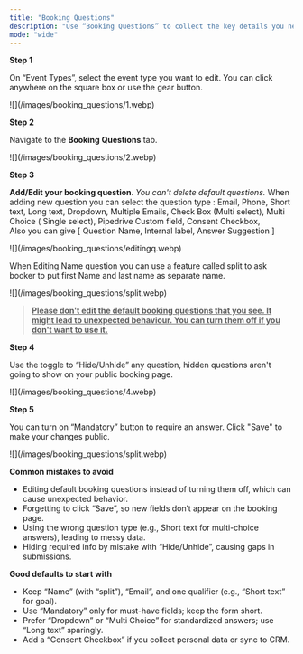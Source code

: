 ```yaml
---
title: "Booking Questions"
description: "Use “Booking Questions” to collect the key details you need before a meeting. You’ll find this under the “Event Types” you want to configure."
mode: "wide"
---
```


**Step 1**

On “Event Types”, select the event type you want to edit. You can click anywhere on the square box or use the gear button.

<Frame>
  ![](/images/booking_questions/1.webp)
</Frame>

**Step 2**

Navigate to the **Booking Questions** tab.

<Frame>
  ![](/images/booking_questions/2.webp)
</Frame>

**Step 3**

**Add/Edit your booking question**. _You can't delete default questions._ When adding new question you can select the question type : Email, Phone, Short text, Long text, Dropdown, Multiple Emails, Check Box (Multi select), Multi Choice ( Single select), Pipedrive Custom field, Consent Checkbox,\
Also you can give [ Question Name, Internal label, Answer Suggestion ]

<Frame>
  ![](/images/booking_questions/editingq.webp)
</Frame>

When Editing Name question you can use a feature called split to ask booker to put first Name and last name as separate name.

<Frame>
  ![](/images/booking_questions/split.webp)
</Frame>

> **<u>Please don't edit the default booking questions that you see. It might lead to unexpected behaviour. You can turn them off if you don't want to use it.</u>**

**Step 4**

Use the toggle to “Hide/Unhide” any question, hidden questions aren't going to show on your public booking page.

<Frame>
  ![](/images/booking_questions/4.webp)
</Frame>

**Step 5**

You can turn on “Mandatory” button to require an answer. Click "Save" to make your changes public.

<Frame>
  ![](/images/booking_questions/split.webp)
</Frame>

**Common mistakes to avoid**

- Editing default booking questions instead of turning them off, which can cause unexpected behavior.
- Forgetting to click “Save”, so new fields don’t appear on the booking page.
- Using the wrong question type (e.g., Short text for multi-choice answers), leading to messy data.
- Hiding required info by mistake with “Hide/Unhide”, causing gaps in submissions.

**Good defaults to start with**

- Keep “Name” (with “split”), “Email”, and one qualifier (e.g., “Short text” for goal).
- Use “Mandatory” only for must-have fields; keep the form short.
- Prefer “Dropdown” or “Multi Choice” for standardized answers; use “Long text” sparingly.
- Add a “Consent Checkbox” if you collect personal data or sync to CRM.